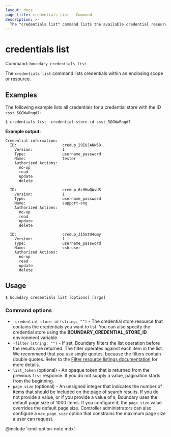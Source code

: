 ```yaml
---
layout: docs
page_title: credentials list - Command
description: >-
  The "credentials list" command lists the available credential resources within an enclosing scope or resource.
---
```


# credentials list

Command: `boundary credentials list`

The `credentials list` command lists credentials within an enclosing scope or resource.

## Examples

The following example lists all credentials for a credential store with the ID `csst_5GGWwRngd7`:

```shell-session
$ credentials list -credential-store-id csst_5GGWwRngd7
```

**Example output:**

<CodeBlockConfig hideClipboard>

```plaintext
Credential information:
  ID:                    credup_29IUJANN59
    Version:             1
    Type:                username_password
    Name:                tester
    Authorized Actions:
      no-op
      read
      update
      delete

  ID:                    credup_6zHHwQWvUS
    Version:             1
    Type:                username_password
    Name:                support-eng
    Authorized Actions:
      no-op
      read
      update
      delete

  ID:                    credup_J15mtU4qmy
    Version:             1
    Type:                username_password
    Name:                ssh-user
    Authorized Actions:
      no-op
      read
      update
      delete
```

</CodeBlockConfig>

## Usage

<CodeBlockConfig hideClipboard>

```shell-session
$ boundary credentials list [options] [args]
```

</CodeBlockConfig>


### Command options

- `-credential-store-id` `(string: "")` - The credential store resource that contains the credentials you want to list.
You can also specify the credential store using the **BOUNDARY_CREDENTIAL_STORE_ID** environment variable.
- `-filter` `(string: "")` - If set, Boundary filters the list operation before the results are returned.
The filter operates against each item in the list.
We recommend that you use single quotes, because the filters contain double quotes.
Refer to the [Filter resource listings documentation](/boundary/docs/concepts/filtering/resource-listing) for more details.
- `list_token` (optional) - An opaque token that is returned from the previous `list` response.
If you do not supply a value, pagination starts from the beginning.
- `page_size` (optional) - An unsigned integer that indicates the number of items that should be included on the page of search results.
If you do not provide a value, or if you provide a value of `0`, Boundary uses the default page size of 1000 items.
If you configure it, the `page_size` value overrides the default page size.
Controller administrators can also configure a `max_page_size` option that constrains the maximum page size a user can request.

@include 'cmd-option-note.mdx'